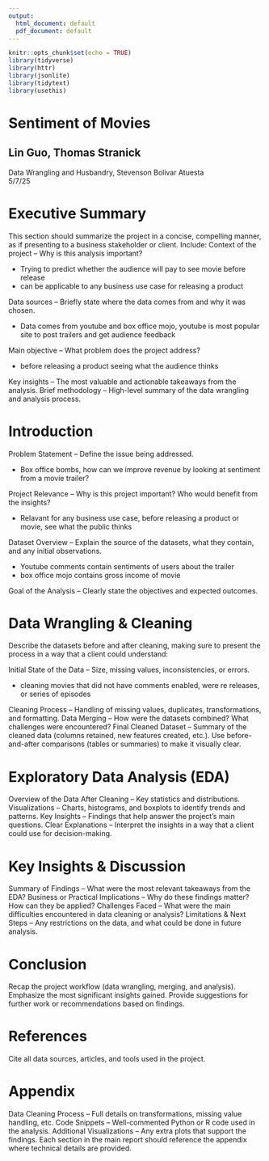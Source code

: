 ```yaml
---
output:
  html_document: default
  pdf_document: default
---
```


```r
knitr::opts_chunk$set(echo = TRUE)
library(tidyverse)
library(httr)
library(jsonlite)
library(tidytext)
library(usethis)
```

# Sentiment of Movies

## Lin Guo, Thomas Stranick

Data Wrangling and Husbandry, Stevenson Bolivar Atuesta\
5/7/25

# Executive Summary

This section should summarize the project in a concise, compelling manner, as if presenting to a business stakeholder or client. Include:
Context of the project – Why is this analysis important?

- Trying to predict whether the audience will pay to see movie before release
- can be applicable to any business use case for releasing a product

Data sources – Briefly state where the data comes from and why it was chosen.

- Data comes from youtube and box office mojo, youtube is most popular site to post trailers and get audience feedback

Main objective – What problem does the project address?

- before releasing a product seeing what the audience thinks

Key insights – The most valuable and actionable takeaways from the analysis.
Brief methodology – High-level summary of the data wrangling and analysis process.

# Introduction

Problem Statement – Define the issue being addressed.

- Box office bombs, how can we improve revenue by looking at sentiment from a movie trailer?

Project Relevance – Why is this project important? Who would benefit from the insights?

- Relavant for any business use case, before releasing a product or movie, see what the public thinks

Dataset Overview – Explain the source of the datasets, what they contain, and any initial observations.

- Youtube comments contain sentiments of users about the trailer
- box office mojo contains gross income of movie


Goal of the Analysis – Clearly state the objectives and expected outcomes.

# Data Wrangling & Cleaning

Describe the datasets before and after cleaning, making sure to present the process in a way that a client could understand:

Initial State of the Data – Size, missing values, inconsistencies, or errors.

- cleaning movies that did not have comments enabled, were re releases, or series of episodes


Cleaning Process – Handling of missing values, duplicates, transformations, and formatting.
Data Merging – How were the datasets combined? What challenges were encountered?
Final Cleaned Dataset – Summary of the cleaned data (columns retained, new features created, etc.).
Use before-and-after comparisons (tables or summaries) to make it visually clear.

# Exploratory Data Analysis (EDA)

Overview of the Data After Cleaning – Key statistics and distributions.
Visualizations – Charts, histograms, and boxplots to identify trends and patterns.
Key Insights – Findings that help answer the project’s main questions.
Clear Explanations – Interpret the insights in a way that a client could use for decision-making.

# Key Insights & Discussion

Summary of Findings – What were the most relevant takeaways from the EDA?
Business or Practical Implications – Why do these findings matter? How can they be applied?
Challenges Faced – What were the main difficulties encountered in data cleaning or analysis?
Limitations & Next Steps – Any restrictions on the data, and what could be done in future analysis.

# Conclusion

Recap the project workflow (data wrangling, merging, and analysis).
Emphasize the most significant insights gained.
Provide suggestions for further work or recommendations based on findings.

# References

Cite all data sources, articles, and tools used in the project.

# Appendix

Data Cleaning Process – Full details on transformations, missing value handling, etc.
Code Snippets – Well-commented Python or R code used in the analysis.
Additional Visualizations – Any extra plots that support the findings.
Each section in the main report should reference the appendix where technical details are provided.